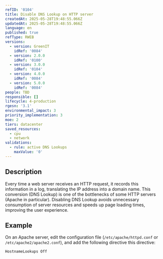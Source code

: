 ```yaml
---
refID: '0104'
title: Disable DNS Lookup on HTTP server
createdAt: 2025-05-28T19:48:55.066Z
updatedAt: 2025-05-28T19:48:55.066Z
language: en
published: true
refType: RWEB
versions:
  - version: GreenIT
    idRef: '0084'
  - version: 2.0.0
    idRef: '0100'
  - version: 3.0.0
    idRef: '0104'
  - version: 4.0.0
    idRef: '0084'
  - version: 5.0.0
    idRef: '0084'
people: TBD
responsible: []
lifecycle: 4-production
rgesn: '3.1'
environmental_impact: 3
priority_implementation: 3
moe: 2
tiers: datacenter
saved_resources:
  - cpu
  - network
validations:
  - rule: active DNS Lookups
    maxValue: '0'
---
```


## Description

Every time a web server receives an HTTP request, it records this information in a log, translating the IP address into a domain name. This conversion (DNS Lookup) is one of the bottlenecks of some HTTP servers (Apache in particular). Disabling DNS Lookup avoids unnecessary consumption of server resources and speeds up page loading times, improving the user experience.

## Example

On an Apache server, edit the configuration file (`/etc/apache/httpd.conf` or `/etc/apache2/apache2.conf`), and add the following directive this directive:

```
HostnameLookups Off
```
